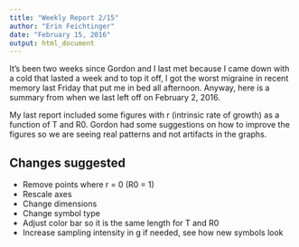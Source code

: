 ```yaml
---
title: "Weekly Report 2/15"
author: "Erin Feichtinger"
date: "February 15, 2016"
output: html_document
---
```


It's been two weeks since Gordon and I last met because I came down with a cold that lasted a week and to top it off, I got the worst migraine in recent memory last Friday that put me in bed all afternoon. Anyway, here is a summary from when we last left off on February 2, 2016. 

My last report included some figures with r (intrinsic rate of growth) as a function of T and R0. Gordon had some suggestions on how to improve the figures so we are seeing real patterns and not artifacts in the graphs.  

## Changes suggested 
* Remove points where r = 0 (R0 = 1)
* Rescale axes
* Change dimensions
* Change symbol type
* Adjust color bar so it is the same length for T and R0
* Increase sampling intensity in g if needed, see how new symbols look  





